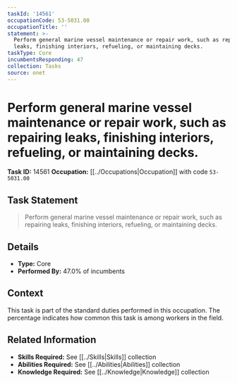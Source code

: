 ```yaml
---
taskId: '14561'
occupationCode: 53-5031.00
occupationTitle: ''
statement: >-
  Perform general marine vessel maintenance or repair work, such as repairing
  leaks, finishing interiors, refueling, or maintaining decks.
taskType: Core
incumbentsResponding: 47
collection: Tasks
source: onet
---
```

# Perform general marine vessel maintenance or repair work, such as repairing leaks, finishing interiors, refueling, or maintaining decks.

**Task ID:** 14561
**Occupation:** [[../Occupations|Occupation]] with code `53-5031.00`

## Task Statement

> Perform general marine vessel maintenance or repair work, such as repairing leaks, finishing interiors, refueling, or maintaining decks.

## Details

- **Type:** Core
- **Performed By:** 47.0% of incumbents

## Context

This task is part of the standard duties performed in this occupation. The percentage indicates how common this task is among workers in the field.

## Related Information

- **Skills Required:** See [[../Skills|Skills]] collection
- **Abilities Required:** See [[../Abilities|Abilities]] collection
- **Knowledge Required:** See [[../Knowledge|Knowledge]] collection
